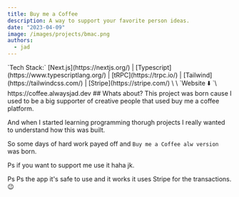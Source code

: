 ```yaml
---
title: Buy me a Coffee
description: A way to support your favorite person ideas.
date: "2023-04-09"
image: /images/projects/bmac.png
authors:
  - jad
---
```


<Callout>
`Tech Stack:` [Next.js](https://nextjs.org/) | [Typescript](https://www.typescriptlang.org/) | [tRPC](https://trpc.io/) | [Tailwind](https://tailwindcss.com/) | [Stripe](https://stripe.com/) 
\
\
`Website ⬇️ `\
 https://coffee.alwaysjad.dev
</Callout>
 ## Whats about?
This project was born cause I used to be a big supporter of creative people that used buy me a coffee platform.

And when I started learning programming thorugh projects I really wanted to understand how this was built.

So some days of hard work payed off and `Buy me a Coffee alw version` was born.

Ps if you want to support me use it haha jk. 

Ps Ps the app it's safe to use and it works it uses Stripe for the transactions. 😉





